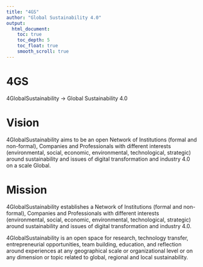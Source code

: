 ```yaml
---
title: "4GS"
author: "Global Sustainability 4.0"
output:
  html_document:
    toc: true
    toc_depth: 5
    toc_float: true
    smooth_scroll: true
---
```


# 4GS

4GlobalSustainability -> Global Sustainability 4.0 

# Vision

4GlobalSustainability aims to be an open Network of Institutions (formal and non-formal), Companies and Professionals with different interests (environmental, social, economic, environmental, technological, strategic) around sustainability and issues of digital transformation and industry 4.0 on a scale Global.

# Mission

4GlobalSustainability establishes a Network of Institutions (formal and non-formal), Companies and Professionals with different interests (environmental, social, economic, environmental, technological, strategic) around sustainability and issues of digital transformation and industry 4.0.

4GlobalSustainability is an open space for research, technology transfer, entrepreneurial opportunities, team building, education, and reflection around experiences at any geographical scale or organizational level or on any dimension or topic related to global, regional and local sustainability.




